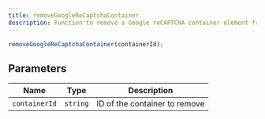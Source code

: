 ```yaml
---
title: removeGoogleReCaptchaContainer
description: Function to remove a Google reCAPTCHA container element from the DOM
---
```


```ts
removeGoogleReCaptchaContainer(containerId);
```

## Parameters

| Name          | Type     | Description                   |
| ------------- | -------- | ----------------------------- |
| `containerId` | `string` | ID of the container to remove |
